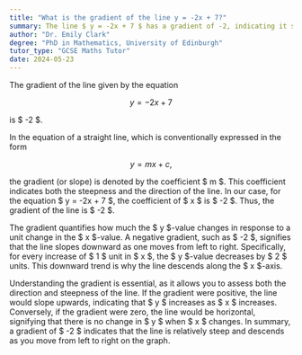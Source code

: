 ```yaml
---
title: "What is the gradient of the line y = -2x + 7?"
summary: The line $ y = -2x + 7 $ has a gradient of -2, indicating it slopes downward at a rate of 2 units vertically for every 1 unit horizontally.
author: "Dr. Emily Clark"
degree: "PhD in Mathematics, University of Edinburgh"
tutor_type: "GCSE Maths Tutor"
date: 2024-05-23
---
```


The gradient of the line given by the equation 

$$ 
y = -2x + 7 
$$ 

is $ -2 $.

In the equation of a straight line, which is conventionally expressed in the form 

$$ 
y = mx + c, 
$$ 

the gradient (or slope) is denoted by the coefficient $ m $. This coefficient indicates both the steepness and the direction of the line. In our case, for the equation $ y = -2x + 7 $, the coefficient of $ x $ is $ -2 $. Thus, the gradient of the line is $ -2 $.

The gradient quantifies how much the $ y $-value changes in response to a unit change in the $ x $-value. A negative gradient, such as $ -2 $, signifies that the line slopes downward as one moves from left to right. Specifically, for every increase of $ 1 $ unit in $ x $, the $ y $-value decreases by $ 2 $ units. This downward trend is why the line descends along the $ x $-axis.

Understanding the gradient is essential, as it allows you to assess both the direction and steepness of the line. If the gradient were positive, the line would slope upwards, indicating that $ y $ increases as $ x $ increases. Conversely, if the gradient were zero, the line would be horizontal, signifying that there is no change in $ y $ when $ x $ changes. In summary, a gradient of $ -2 $ indicates that the line is relatively steep and descends as you move from left to right on the graph.
    